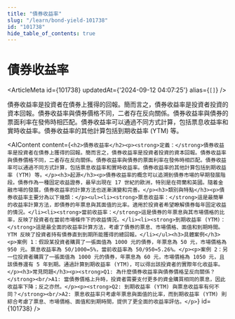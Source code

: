 ```yaml
---
title: "債券收益率"
slug: "/learn/bond-yield-101738"
id: "101738"
hide_table_of_contents: true
---
```



# 債券收益率

<ArticleMeta id={101738} updatedAt={'2024-09-12 04:07:25'} alias={`[]`} />
<div className='border-solid border-b border-t-0 my-4 border-[var(--ifm-color-gray-300)]' />

債券收益率是投資者在債券上獲得的回報。簡而言之，債券收益率是投資者投資的資本回報。債券收益率與債券價格不同，二者存在反向關係。債券收益率與債券的票面利率在發佈時相匹配。債券收益率可以通過不同方式計算，包括票息收益率和實時收益率。債券收益率的其他計算包括到期收益率 (YTM) 等。

<AIContent content={`<h2>債券收益率</h2><p><strong>定義：</strong>債券收益率是投資者在債券上獲得的回報。簡而言之，債券收益率是投資者投資的資本回報。債券收益率與債券價格不同，二者存在反向關係。債券收益率與債券的票面利率在發佈時相匹配。債券收益率可以通過不同方式計算，包括票息收益率和實時收益率。債券收益率的其他計算包括到期收益率 (YTM) 等。</p><h3>起源</h3><p>債券收益率的概念可以追溯到債券市場的早期發展階段。債券作為一種固定收益證券，最早出現在 17 世紀的歐洲，特別是在荷蘭和英國。隨着金融市場的發展，債券收益率的計算方法也逐漸演變和完善。</p><h3>類別與特點</h3><p>債券收益率主要分為以下幾類：</p><ul><li><strong>票息收益率：</strong>這是最簡單的收益率計算方法，即債券的年票息與其面值的比率。適用於投資者希望瞭解債券每年固定收益的情況。</li><li><strong>當前收益率：</strong>這是債券的年票息與其市場價格的比率，反映了投資者在當前市場條件下的收益情況。</li><li><strong>到期收益率 (YTM)：</strong>這是最全面的收益率計算方法，考慮了債券的票息、市場價格、面值和到期時間。YTM 反映了投資者持有債券直到到期所能獲得的總回報。</li></ul><h3>具體案例</h3><p>案例 1：假設某投資者購買了一張面值為 1000 元的債券，年票息為 50 元，市場價格為 950 元。票息收益率為 50/1000=5%，當前收益率為 50/950≈5.26%。</p><p>案例 2：另一位投資者購買了一張面值為 1000 元的債券，年票息為 60 元，市場價格為 1050 元，且該債券還有 5 年到期。通過計算到期收益率 (YTM)，可以得出該投資者的實際年化收益率。</p><h3>常見問題</h3><p><strong>Q1: 為什麼債券收益率與債券價格呈反向關係？</strong><br/>A1: 當債券價格上升時，投資者需要支付更多的資金購買相同的票息，因此收益率下降；反之亦然。</p><p><strong>Q2: 到期收益率 (YTM) 與票息收益率有何不同？</strong><br/>A2: 票息收益率只考慮年票息與面值的比率，而到期收益率 (YTM) 則綜合考慮了票息、市場價格、面值和到期時間，提供了更全面的收益率評估。</p>`} id={101738} />
